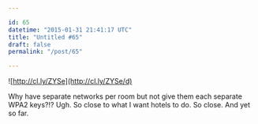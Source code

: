 ```yaml
---

id: 65
datetime: "2015-01-31 21:41:17 UTC"
title: "Untitled #65"
draft: false
permalink: "/post/65"

---
```


![http://cl.ly/ZYSe](http://cl.ly/ZYSe/d)

Why have separate networks per room but not give them each separate WPA2 keys?!? Ugh. So close to what I want hotels to do. So close. And yet so far.

